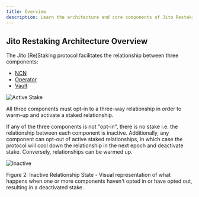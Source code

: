 ```yaml
---
title: Overview
description: Learn the architecture and core components of Jito Restaking
---
```


## Jito Restaking Architecture Overview

The Jito (Re)Staking protocol facilitates the relationship between three components:

- [NCN](./ncn)
- [Operator](./operator)
- [Vault](./vault)

![Active Stake](./images/active_stake.png)

All three components must opt-in to a three-way relationship in order to warm-up and activate a staked relationship.

If any of the three components is not "opt-in", there is no stake i.e. the relationship between each component is inactive. 
Additionally, any component can opt-out of active staked relationships, in which case the protocol will cool down the relationship in the next epoch and deactivate stake. 
Conversely, relationships can be warmed up.

![Inactive](./images/inactive.png)

Figure 2: Inactive Relationship State - Visual representation of what happens when one or more components haven't opted in or have opted out, resulting in a deactivated stake.